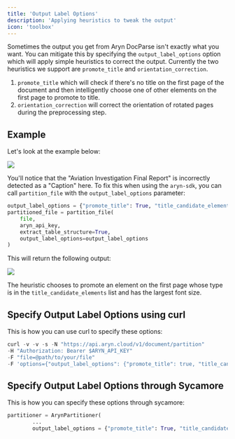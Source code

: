 ```yaml
---
title: 'Output Label Options'
description: 'Applying heuristics to tweak the output'
icon: 'toolbox'
---
```


Sometimes the output you get from Aryn DocParse isn't exactly what you want. You can mitigate this by specifying the `output_label_options` option which will apply simple heuristics to correct the output. Currently the two heuristics we support are `promote_title` and `orientation_correction`.
1. `promote_title` which will check if there's no title on the first page of the document and then intelligently choose one of other elements on the first page to promote to title. 
2. `orientation_correction` will correct the orientation of rotated pages during the preprocessing step.
## Example 

Let's look at the example below: 

<Frame>
  <img src="/images/ntsb_incorrect_caption.png" />
</Frame>

You'll notice that the "Aviation Investigation Final Report" is incorrectly detected as a "Caption" here. To fix this when using the `aryn-sdk`, you can call `partition_file` with the `output_label_options` parameter:


```python
output_label_options = {"promote_title": True, "title_candidate_elements":["Section-header", "Caption"], "orientation_correction": False}
partitioned_file = partition_file(
    file,
    aryn_api_key,
    extract_table_structure=True,
    output_label_options=output_label_options
)
```

This will return the following output:

 <Frame>
  <img src="/images/ntsb_correct_title.png" />
</Frame>

The heuristic chooses to promote an element on the first page whose type is in the `title_candidate_elements` list and has the largest font size. 

## Specify Output Label Options using curl 

This is how you can use curl to specify these options:

```python
curl -v -v -s -N "https://api.aryn.cloud/v1/document/partition"
-H "Authorization: Bearer $ARYN_API_KEY" 
-F "file=@path/to/your/file"
-F 'options={"output_label_options": {"promote_title": true, "title_candidate_elements":["Section-header", "Caption"], "orientation_correction": false}}'
```

## Specify Output Label Options through Sycamore 

This is how you can specify these options through sycamore:

```python
partitioner = ArynPartitioner(
        ...
        output_label_options = {"promote_title": True, "title_candidate_elements":["Section-header", "Caption"], "orientation_correction": False})
```
